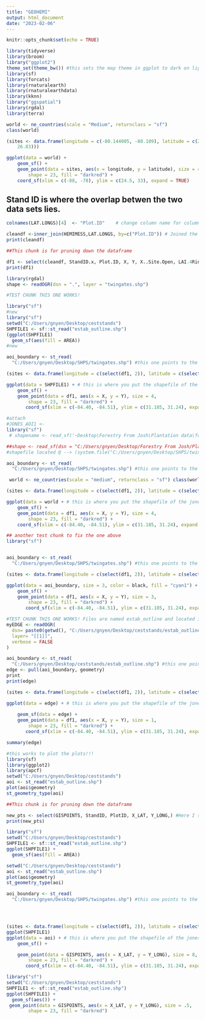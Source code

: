 ```yaml
---
title: "GEOHEMI"
output: html_document
date: "2023-02-06"
---
```


```r
knitr::opts_chunk$set(echo = TRUE)
```

```r
library(tidyverse)
library(broom)
library("ggplot2")
theme_set(theme_bw()) #this sets the map theme in ggplot to dark on light
library(sf)
library(forcats)
library(rnaturalearth)
library(rnaturalearthdata)
library(kknn)
library("ggspatial")
library(rgdal)
library(terra)

```

```r
world <- ne_countries(scale = "Medium", returnclass = "sf")
class(world)

(sites <- data.frame(longitude = c(-80.144005, -80.109), latitude = c(26.479005, 
    26.83)))

ggplot(data = world) +
    geom_sf() +
    geom_point(data = sites, aes(x = longitude, y = latitude), size = 4, 
        shape = 23, fill = "darkred") +
    coord_sf(xlim = c(-88, -78), ylim = c(24.5, 33), expand = TRUE)
```




## Stand ID is where the overlap betwen the two data sets lies.##

```r
colnames(LAT.LONGS)[4]  <- "Plot.ID"    # change column name for columns to match under Plot.ID

cleandf <-inner_join(HEMIMESS,LAT.LONGS, by=c("Plot.ID")) # Joined the two data sets matched between Plot.ID
print(cleandf)
```


```r
##This chunk is for pruning down the dataframe

df1 <- select(cleandf, StandID.x, Plot.ID, X, Y, X..Site.Open, LAI.4Ring) #Here I selected the useful data
print(df1)


```
```r
library(rgdal)
shape <- readOGR(dsn = ".", layer = "twingates.shp")
```


```r
#TEST CHUNK THIS ONE WORKS!

library("sf")
#new
library("sf")
setwd("C:/Users/gnyen/Desktop/ceststands")
SHPFILE1 <- sf::st_read("estab_outline.shp")
(ggplot(SHPFILE1) 
  geom_sf(aes(fill = AREA))
#new

aoi_boundary <- st_read(
  "C:/Users/gnyen/Desktop/SHPS/twingates.shp") #this one points to the file and reads it.

(sites <- data.frame(longitude = c(select(df1, 2)), latitude = c(select(df1, 3))))

ggplot(data = SHPFILE1) + # this is where you put the shapefile of the jones center/ stands #JC is where "world" was
    geom_sf() +
    geom_point(data = df1, aes(x = X, y = Y), size = 4, 
        shape = 23, fill = "darkred") +
       coord_sf(xlim = c(-84.40, -84.51), ylim = c(31.185, 31.24), expand = FALSE)
```



```r
#attach
#JONES_AOI1 <-  
library("sf")
 # shapename <- read_sf('~Desktop\Forestry From Josh\Plantation data\forestry\maps\data\archive\Twin Gates')

##shape <- read_sf(dsn = "C:/Users/gnyen/Desktop/Forestry From Josh/Plantation data/forestry/maps/data/archive/Twin Gates", layer = "twingates.shp")
#shapefile located @ --> (system.file("C:/Users/gnyen/Desktop/SHPS/twingates.shp"))

aoi_boundary <- st_read(
  "C:/Users/gnyen/Desktop/SHPS/twingates.shp") #this one points to the file and reads it.

 world <- ne_countries(scale = "medium", returnclass = "sf") class(world) 

(sites <- data.frame(longitude = c(select(df1, 2)), latitude = c(select(df1, 3))))

ggplot(data = world + # this is where you put the shapefile of the jones center/ stands #JC is where "world" was
    geom_sf() +
    geom_point(data = df1, aes(x = X, y = Y), size = 4, 
        shape = 23, fill = "darkred") +
    coord_sf(xlim = c(-84.40, -84.51), ylim = c(31.185, 31.24), expand = FALSE)

```

```r
## another test chunk to fix the one above
library("sf")


aoi_boundary <- st_read(
  "C:/Users/gnyen/Desktop/SHPS/twingates.shp") #this one points to the file and reads it.

(sites <- data.frame(longitude = c(select(df1, 2)), latitude = c(select(df1, 3))))

ggplot(data = aoi_boundary, size = 3, color = black, fill = "cyan1") + # this is where you put the shapefile of the jones center/ stands #JC is where "world" was
    geom_sf() +
    geom_point(data = df1, aes(x = X, y = Y), size = 3, 
        shape = 23, fill = "darkred") +
       coord_sf(xlim = c(-84.40, -84.51), ylim = c(31.185, 31.24), expand = FALSE)
```

```r
#TEST CHUNK THIS ONE WORKS! Files are named estab_outline and located in ceststands folder on desktop
myEDGE <- readOGR(
  dsn= paste0(getwd(), "C:/Users/gnyen/Desktop/ceststands/estab_outline.shp") ,
  layer= "[[1]]",
  verbose = FALSE
)

aoi_boundary <- st_read(
  "C:/Users/gnyen/Desktop/ceststands/estab_outline.shp") #this one points to the file and reads it.
edge <- pull(aoi_boundary, geometry)
print
print(edge)

(sites <- data.frame(longitude = c(select(df1, 2)), latitude = c(select(df1, 3))))

ggplot(data = edge) + # this is where you put the shapefile of the jones center/ stands #JC is where "world" was
   
    geom_sf(data = edge) +
    geom_point(data = df1, aes(x = X, y = Y), size = 1, 
        shape = 23, fill = "darkred") +
       coord_sf(xlim = c(-84.40, -84.51), ylim = c(31.185, 31.24), expand = FALSE)

summary(edge)
```



```r
#this works to plot the plots!!!
library(sf)
library(ggplot2)
library(apcf)
setwd("C:/Users/gnyen/Desktop/ceststands")
aoi <- st_read("estab_outline.shp")
plot(aoi$geometry)
st_geometry_type(aoi)


```

```r
##This chunk is for pruning down the dataframe

new_pts <- select(GISPOINTS, StandID, PlotID, X_LAT, Y_LONG,) #Here I selected the useful data
print(new_pts)


```



```r

library("sf")
setwd("C:/Users/gnyen/Desktop/ceststands")
SHPFILE1 <- sf::st_read("estab_outline.shp")
ggplot(SHPFILE1) +
  geom_sf(aes(fill = AREA))

setwd("C:/Users/gnyen/Desktop/ceststands")
aoi <- st_read("estab_outline.shp")
plot(aoi$geometry)
st_geometry_type(aoi)

aoi_boundary <- st_read(
  "C:/Users/gnyen/Desktop/SHPS/twingates.shp") #this one points to the file and reads it.




(sites <- data.frame(longitude = c(select(df1, 2)), latitude = c(select(df1, 3))))
ggplot(SHPFILE1) 
ggplot(data = aoi) + # this is where you put the shapefile of the jones center/ stands #JC is where "world" was
    geom_sf() +

    geom_point(data = GISPOINTS, aes(x = X_LAT, y = Y_LONG), size = 8, 
        shape = 23, fill = "darkred") +
       coord_sf(xlim = c(-84.40, -84.51), ylim = c(31.185, 31.24), expand = FALSE)


```
```r

library("sf")
setwd("C:/Users/gnyen/Desktop/ceststands")
SHPFILE1 <- sf::st_read("estab_outline.shp")
ggplot(SHPFILE1) +
  geom_sf(aes()) +
 geom_point(data = GISPOINTS, aes(x = X_LAT, y = Y_LONG), size = .5, 
        shape = 23, fill = "darkred")
       










```

